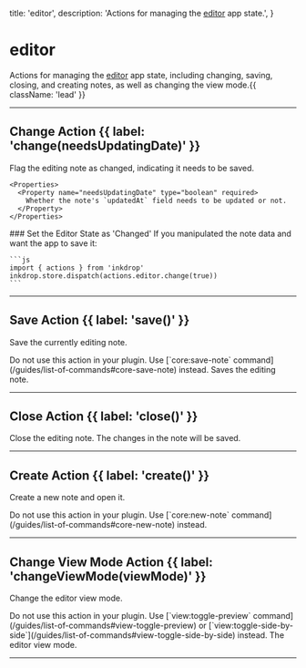   title: 'editor',
  description: 'Actions for managing the [editor](/states/editor) app state.',
}

# editor

Actions for managing the [editor](/states/editor) app state, including changing, saving, closing, and creating notes, as well as changing the view mode.{{ className: 'lead' }}

---

## Change Action {{ label: 'change(needsUpdatingDate)' }}

<Row>
  <Col>
    Flag the editing note as changed, indicating it needs to be saved.

    <Properties>
      <Property name="needsUpdatingDate" type="boolean" required>
        Whether the note's `updatedAt` field needs to be updated or not.
      </Property>
    </Properties>
  </Col>
  <Col>
    ### Set the Editor State as 'Changed'
    If you manipulated the note data and want the app to save it:

    ```js
    import { actions } from 'inkdrop'
    inkdrop.store.dispatch(actions.editor.change(true))
    ```
  </Col>
</Row>

---

## Save Action {{ label: 'save()' }}

Save the currently editing note.

<Warning>
Do not use this action in your plugin. Use [`core:save-note` command](/guides/list-of-commands#core-save-note) instead.
</Warning>

<Row>
  <Col>
    <Properties>
      <Property name="save" type="function">
        Saves the editing note.
      </Property>
    </Properties>
  </Col>
</Row>

---

## Close Action {{ label: 'close()' }}

Close the editing note. The changes in the note will be saved.

---

## Create Action {{ label: 'create()' }}

Create a new note and open it.

<Warning>
Do not use this action in your plugin. Use [`core:new-note` command](/guides/list-of-commands#core-new-note) instead.
</Warning>

---

## Change View Mode Action {{ label: 'changeViewMode(viewMode)' }}

Change the editor view mode.

<Warning>
Do not use this action in your plugin. Use [`view:toggle-preview` command](/guides/list-of-commands#view-toggle-preview) or [`view:toggle-side-by-side`](/guides/list-of-commands#view-toggle-side-by-side) instead.
</Warning>

<Row>
  <Col>
    <Properties warning>
      <Property name="viewMode" type="string" required>
        The editor view mode.
      </Property>
    </Properties>
  </Col>
</Row>

---
